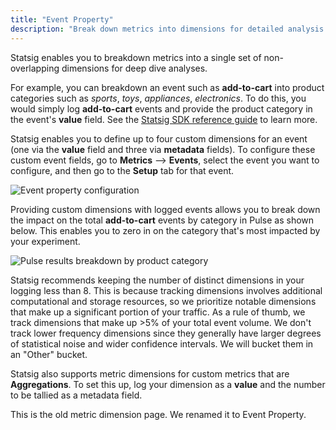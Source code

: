 ```yaml
---
title: "Event Property"
description: "Break down metrics into dimensions for detailed analysis using event properties and metadata fields."
---
```


Statsig enables you to breakdown metrics into a single set of non-overlapping dimensions for deep dive analyses.

For example, you can breakdown an event such as **add-to-cart** into product categories such as _sports_, _toys_, _appliances_, _electronics_. To do this, you would simply log **add-to-cart** events and provide the product category in the event's **value** field. See the [Statsig SDK reference guide](/client/javascript-sdk#event-logging) to learn more.

Statsig enables you to define up to four custom dimensions for an event (one via the **value** field and three via **metadata** fields). To configure these custom event fields, go to **Metrics** --> **Events**, select the event you want to configure, and then go to the **Setup** tab for that event.

<Frame>
  <img src="https://user-images.githubusercontent.com/101903926/209886245-c26f569b-a4d4-4882-9d9c-f65f3c1ba43b.png" alt="Event property configuration" />
</Frame>

Providing custom dimensions with logged events allows you to break down the impact on the total **add-to-cart** events by category in Pulse as shown below. This enables you to zero in on the category that's most impacted by your experiment.

<Frame>
  <img src="https://user-images.githubusercontent.com/1315028/162332284-259ea614-8cb6-4c9d-aebd-3e41f9092a64.png" alt="Pulse results breakdown by product category" />
</Frame>

Statsig recommends keeping the number of distinct dimensions in your logging less than 8. This is because tracking dimensions involves additional computational and storage resources, so we prioritize notable dimensions that make up a significant portion of your traffic. As a rule of thumb, we track dimensions that make up >5% of your total event volume. We don't track lower frequency dimensions since they generally have larger degrees of statistical noise and wider confidence intervals. We will bucket them in an "Other" bucket.

Statsig also supports metric dimensions for custom metrics that are **Aggregations**. To set this up, log your dimension as a **value** and the number to be tallied as a metadata field.

This is the old metric dimension page. We renamed it to Event Property.
